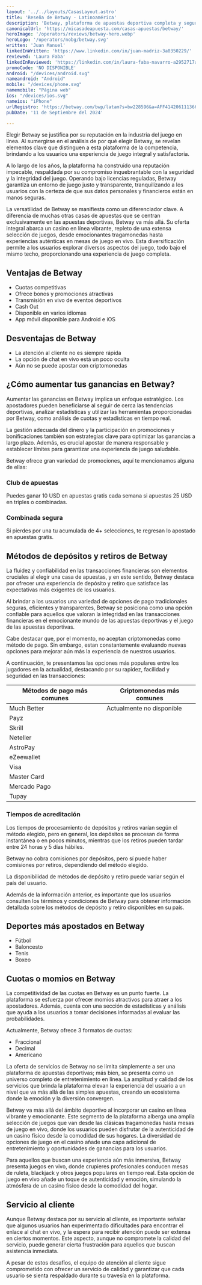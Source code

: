 ```yaml
---
layout: '../../layouts/CasasLayout.astro'
title: 'Reseña de Betway - Latinoamérica'
description: 'Betway, plataforma de apuestas deportiva completa y segura con una amplia variedad de juegos, Casino, Tragamonedas y más.'
canonicalUrl: 'https://micasadeapuesta.com/casas-apuestas/betway/'
heroImage: '/operators/reviews/betway-hero.webp'
heroLogo: '/operators/nobg/betway.svg'
written: 'Juan Manuel'
linkedInWritten: 'https://www.linkedin.com/in/juan-madriz-3a0350229/'
reviewed: 'Laura Faba'
linkedInReviewed: 'https://linkedin.com/in/laura-faba-navarro-a2952717a/'
promoCode: 'NO DISPONIBLE'
android: "/devices/android.svg"
nameandroid: "Android"
mobile: "/devices/phone.svg"
namemobile: "Página web"
ios: "/devices/ios.svg"
nameios: "iPhone"
urlRegistro: 'https://betway.com/bwp/latam?s=bw228596&a=AFF4142061113668931&utm_source=228596&utm_medium=Affiliate&utm_campaign=AFF4142061113668931'
pubDate: '11 de Septiembre del 2024'

---
```


<div class="prose">

Elegir Betway se justifica por su reputación en la industria del juego en línea. Al sumergirse en el análisis de por qué elegir Betway, se revelan elementos clave que distinguen a esta plataforma de la competencia, brindando a los usuarios una experiencia de juego integral y satisfactoria.

A lo largo de los años, la plataforma ha construido una reputación impecable, respaldada por su compromiso inquebrantable con la seguridad y la integridad del juego. Operando bajo licencias reguladas, Betway garantiza un entorno de juego justo y transparente, tranquilizando a los usuarios con la certeza de que sus datos personales y financieros están en manos seguras.

La versatilidad de Betway se manifiesta como un diferenciador clave. A diferencia de muchas otras casas de apuestas que se centran exclusivamente en las apuestas deportivas, Betway va más allá. Su oferta integral abarca un casino en línea vibrante, repleto de una extensa selección de juegos, desde emocionantes tragamonedas hasta experiencias auténticas en mesas de juego en vivo. Esta diversificación permite a los usuarios explorar diversos aspectos del juego, todo bajo el mismo techo, proporcionando una experiencia de juego completa.

## Ventajas de Betway
+ Cuotas competitivas
+ Ofrece bonos y promociones atractivas
+ Transmisión en vivo de eventos deportivos
+ Cash Out
+ Disponible en varios idiomas
+ App móvil disponible para Android e iOS

## Desventajas de Betway
+ La atención al cliente no es siempre rápida
+ La opción de chat en vivo está un poco oculta
+ Aún no se puede apostar con criptomonedas

## ¿Cómo aumentar tus ganancias en Betway?
Aumentar las ganancias en Betway implica un enfoque estratégico. Los apostadores pueden beneficiarse al seguir de cerca las tendencias deportivas, analizar estadísticas y utilizar las herramientas proporcionadas por Betway, como análisis de cuotas y estadísticas en tiempo real.

La gestión adecuada del dinero y la participación en promociones y bonificaciones también son estrategias clave para optimizar las ganancias a largo plazo. Además, es crucial apostar de manera responsable y establecer límites para garantizar una experiencia de juego saludable.

Betway ofrece gran variedad de promociones, aquí te mencionamos alguna de ellas:

### Club de apuestas
Puedes ganar 10 USD en apuestas gratis cada semana si apuestas 25 USD en triples o combinadas.

### Combinada segura
Si pierdes por una tu acumulada de 4+ selecciones, te regresan lo apostado en apuestas gratis.

## Métodos de depósitos y retiros de Betway
La fluidez y confiabilidad en las transacciones financieras son elementos cruciales al elegir una casa de apuestas, y en este sentido, Betway destaca por ofrecer una experiencia de depósito y retiro que satisface las expectativas más exigentes de los usuarios.

Al brindar a los usuarios una variedad de opciones de pago tradicionales seguras, eficientes y transparentes, Betway se posiciona como una opción confiable para aquellos que valoran la integridad en las transacciones financieras en el emocionante mundo de las apuestas deportivas y el juego de las apuestas deportivas.

Cabe destacar que, por el momento, no aceptan criptomonedas como método de pago. Sin embargo, estan constantemente evaluando nuevas opciones para mejorar aún más la experiencia de nuestros usuarios.

A continuación, te presentamos las opciones más populares entre los jugadores en la actualidad, destacando por su rapidez, facilidad y seguridad en las transacciones:

| Métodos de pago más comunes | Criptomonedas más comunes   |
|-----------------------------|-----------------------------|
| Much Better                 | Actualmente no disponible   |
| Payz                        |                             |
| Skrill                      |                             |
| Neteller                    |                             |
| AstroPay                    |                             |
| eZeewallet                  |                             |
| Visa                        |                             |
| Master Card                 |                             |
| Mercado Pago                |                             |
| Tupay                       |                             |

### Tiempos de acreditación
Los tiempos de procesamiento de depósitos y retiros varían según el método elegido, pero en general, los depósitos se procesan de forma instantánea o en pocos minutos, mientras que los retiros pueden tardar entre 24 horas y 5 días hábiles.

Betway no cobra comisiones por depósitos, pero sí puede haber comisiones por retiros, dependiendo del método elegido.

La disponibilidad de métodos de depósito y retiro puede variar según el país del usuario.

Además de la información anterior, es importante que los usuarios consulten los términos y condiciones de Betway para obtener información detallada sobre los métodos de depósito y retiro disponibles en su país.


<SportsGrid />

## Deportes más apostados en Betway
+ Fútbol
+ Baloncesto
+ Tenis
+ Boxeo

## Cuotas o momios en Betway
La competitividad de las cuotas en Betway es un punto fuerte. La plataforma se esfuerza por ofrecer momios atractivos para atraer a los apostadores. Además, cuenta con una sección de estadísticas y análisis que ayuda a los usuarios a tomar decisiones informadas al evaluar las probabilidades.

Actualmente, Betway ofrece 3 formatos de cuotas:

+ Fraccional
+ Decimal
+ Americano

La oferta de servicios de Betway no se limita simplemente a ser una plataforma de apuestas deportivas; más bien, se presenta como un universo completo de entretenimiento en línea. La amplitud y calidad de los servicios que brinda la plataforma elevan la experiencia del usuario a un nivel que va más allá de las simples apuestas, creando un ecosistema donde la emoción y la diversión convergen.

Betway va más allá del ámbito deportivo al incorporar un casino en línea vibrante y emocionante. Este segmento de la plataforma alberga una amplia selección de juegos que van desde las clásicas tragamonedas hasta mesas de juego en vivo, donde los usuarios pueden disfrutar de la autenticidad de un casino físico desde la comodidad de sus hogares. La diversidad de opciones de juego en el casino añade una capa adicional de entretenimiento y oportunidades de ganancias para los usuarios.

Para aquellos que buscan una experiencia aún más inmersiva, Betway presenta juegos en vivo, donde crupieres profesionales conducen mesas de ruleta, blackjack y otros juegos populares en tiempo real. Esta opción de juego en vivo añade un toque de autenticidad y emoción, simulando la atmósfera de un casino físico desde la comodidad del hogar.

## Servicio al cliente
Aunque Betway destaca por su servicio al cliente, es importante señalar que algunos usuarios han experimentado dificultades para encontrar el enlace al chat en vivo, y la espera para recibir atención puede ser extensa en ciertos momentos. Este aspecto, aunque no compromete la calidad del servicio, puede generar cierta frustración para aquellos que buscan asistencia inmediata.

A pesar de estos desafíos, el equipo de atención al cliente sigue comprometido con ofrecer un servicio de calidad y garantizar que cada usuario se sienta respaldado durante su travesía en la plataforma.


</div>